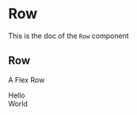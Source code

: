<!--- Row.stories.mdx --->


<Meta
  title="Design System/Atoms/Row"
  component={Row}
/>

# Row

This is the doc of the `Row` component

## Row

A Flex Row

<Canvas>
  <Story name="base">
    <Row>
      <div>Hello</div>
      <div>World</div>
    </Row>
  </Story>
</Canvas>
